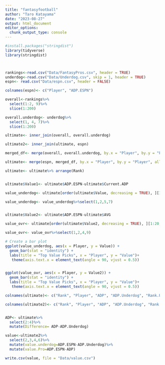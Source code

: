 ```yaml
---
title: "fantasyfootball"
author: "Taro Katayama"
date: "2023-08-27"
output: html_document
editor_options: 
  chunk_output_type: console
---
```


```r
#install.packages("stringdist")
library(tidyverse)
library(stringdist)



rankings<-read.csv("Data/FantasyPros.csv", header = TRUE)
underdog<-read.csv("Data/Underdog.csv", skip = 1, header = TRUE)
espn<- read.csv("Data/espn.csv", header = FALSE)

colnames(espn)<- c("Player", "ADP.ESPN")

overall<-rankings%>%
  select(1:2, 9)%>%
  slice(1:200)

overall.underdog<- underdog%>%
  select(1, 4, 7)%>%
  slice(1:200)

ultimate<- inner_join(overall, overall.underdog)

ultimate2<- inner_join(ultimate, espn)

merged_df<- merge(overall, overall.underdog, by.x = "Player", by.y = "Player", all=TRUE)

ultimate<- merge(espn, merged_df, by.x = "Player", by.y = "Player", all=TRUE)

ultimate<- ultimate%>% arrange(Rank)


ultimate$Value1<- ultimate$ADP.ESPN-ultimate$Current.ADP

value_underdog<- ultimate[order(ultimate$Value, decreasing = TRUE), ][1:20, ]

value_underdog<- value_underdog%>%select(1,2,5,7)


ultimate$Value2<- ultimate$ADP.ESPN-ultimate$AVG

value_ovr<- ultimate[order(ultimate$Value2, decreasing = TRUE), ][1:20, ]

value_ovr<- value_ovr%>%select(1,2,4,9)

# Create a bar plot
ggplot(value_underdog, aes(x = Player, y = Value)) +
  geom_bar(stat = "identity") +
  labs(title = "Top Value Picks", x = "Player", y = "Value")+
   theme(axis.text.x = element_text(angle = 90, vjust = 0.5))


ggplot(value_ovr, aes(x = Player, y = Value2)) +
  geom_bar(stat = "identity") +
  labs(title = "Top Value Picks", x = "Player", y = "Value")+
   theme(axis.text.x = element_text(angle = 90, vjust = 0.5))
```




```r
colnames(ultimate)<- c("Rank", "Player", "ADP", "ADP.Underdog", "Rank.Underdog")

colnames(ultimate2)<- c("Rank", "Player", "ADP", "ADP.Underdog", "Rank.Underdog", "ADP.ESPN")


ADP<- ultimate%>%
  select(2:4)%>%
  mutate(Difference= ADP-ADP.Underdog)

value<-ultimate2%>%
  select(2,3,4,6)%>%
  mutate(value.underdog=ADP.ESPN-ADP.Underdog)%>%
  mutate(value.Pro=ADP.ESPN-ADP)

write.csv(value, file = "Data/value.csv")

```
